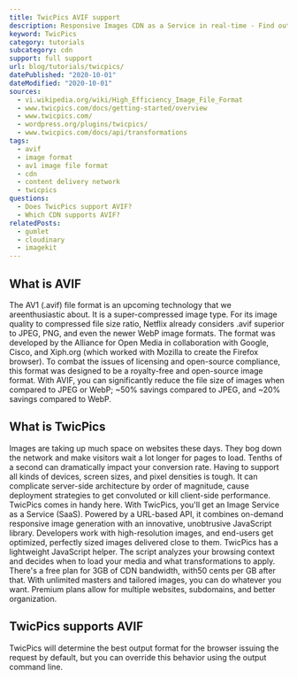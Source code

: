 ```yaml
---
title: TwicPics AVIF support
description: Responsive Images CDN as a Service in real-time - Find out how you can use AVIF images in TwicPics.
keyword: TwicPics
category: tutorials
subcategory: cdn
support: full support
url: blog/tutorials/twicpics/
datePublished: "2020-10-01"
dateModified: "2020-10-01"
sources:
  - vi.wikipedia.org/wiki/High_Efficiency_Image_File_Format
  - www.twicpics.com/docs/getting-started/overview
  - www.twicpics.com/
  - wordpress.org/plugins/twicpics/
  - www.twicpics.com/docs/api/transformations
tags:
  - avif
  - image format
  - av1 image file format
  - cdn
  - content delivery network
  - twicpics
questions:
  - Does TwicPics support AVIF?
  - Which CDN supports AVIF?
relatedPosts:
  - gumlet
  - cloudinary
  - imagekit
---
```


## What is AVIF

The AV1 (.avif) file format is an upcoming technology that we areenthusiastic about. It is a super-compressed image type. For its image quality to compressed file size ratio, Netflix already considers .avif superior to JPEG, PNG, and even the newer WebP image formats. The format was developed by the Alliance for Open Media in collaboration with Google, Cisco, and Xiph.org (which worked with Mozilla to create the Firefox browser). To combat the issues of licensing and open-source compliance, this format was designed to be a royalty-free and open-source image format. With AVIF, you can significantly reduce the file size of images when compared to JPEG or WebP; ~50% savings compared to JPEG, and ~20% savings compared to WebP.

## What is TwicPics

Images are taking up much space on websites these days. They bog down the network and make visitors wait a lot longer for pages to load. Tenths of a second can dramatically impact your conversion rate. Having to support all kinds of devices, screen sizes, and pixel densities is tough. It can complicate server-side architecture by order of magnitude, cause deployment strategies to get convoluted or kill client-side performance. TwicPics comes in handy here. With TwicPics, you'll get an Image Service as a Service (SaaS). Powered by a URL-based API, it combines on-demand responsive image generation with an innovative, unobtrusive JavaScript library. Developers work with high-resolution images, and end-users get optimized, perfectly sized images delivered close to them. TwicPics has a lightweight JavaScript helper. The script analyzes your browsing context and decides when to load your media and what transformations to apply. There's a free plan for 3GB of CDN bandwidth, with50 cents per GB after that. With unlimited masters and tailored images, you can do whatever you want. Premium plans allow for multiple websites, subdomains, and better organization.

## TwicPics supports AVIF

TwicPics will determine the best output format for the browser issuing the request by default, but you can override this behavior using the output command line.
